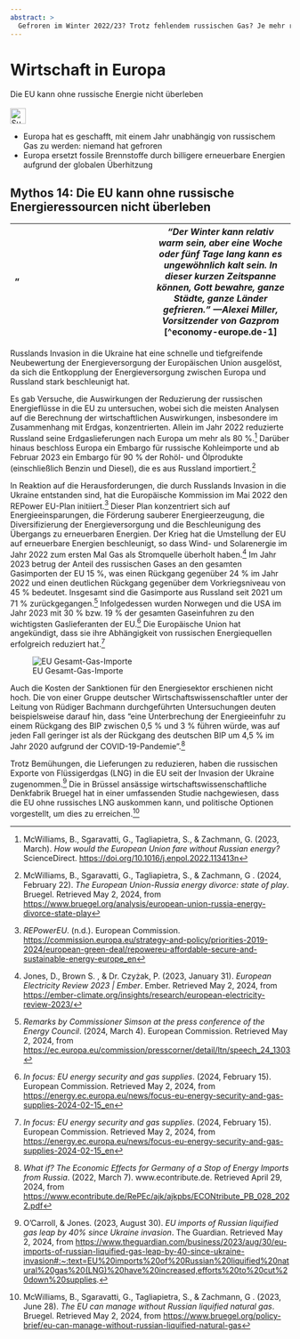 ```yaml
---
abstract: > 
  Gefroren im Winter 2022/23? Trotz fehlendem russischen Gas? Je mehr regenerative Energien wir haben, desto schwächer wird Russland.
---
```


# Wirtschaft in Europa {#sec-economy-europe}

::: {.callout-caution title="Mythos"}
Die EU kann ohne russische Energie nicht überleben
[<br></br>![Suche nach Stichwort in EUvsDisinfo](../all_common_img/EUvsDisinfo_400x240.jpg){height=2em}](https://euvsdisinfo.eu/disinformation-cases/?text=(economy%7Cinflation)%20russia&sort=relevance)
:::

::: {.callout-tip title="Wahrheit"}
- Europa hat es geschafft, mit einem Jahr unabhängig von russischem Gas zu werden: niemand hat gefroren
- Europa ersetzt fossile Brennstoffe durch billigere erneuerbare Energien aufgrund der globalen Überhitzung
:::

## **Mythos 14: Die EU kann ohne russische Energieressourcen nicht überleben** {#mythos-14:-die-eu-kann-ohne-russische-energieressourcen-nicht-überleben}

| ” | *“Der Winter kann relativ warm sein, aber eine Woche oder fünf Tage lang kann es ungewöhnlich kalt sein. In dieser kurzen Zeitspanne können, Gott bewahre, ganze Städte, ganze Länder gefrieren.” —Alexei Miller, Vorsitzender von Gazprom* [^economy-europe.de-1] |
| :---- | ----- |

Russlands Invasion in die Ukraine hat eine schnelle und tiefgreifende Neubewertung der Energieversorgung der Europäischen Union ausgelöst, da sich die Entkopplung der Energieversorgung zwischen Europa und Russland stark beschleunigt hat.

Es gab Versuche, die Auswirkungen der Reduzierung der russischen Energieflüsse in die EU zu untersuchen, wobei sich die meisten Analysen auf die Berechnung der wirtschaftlichen Auswirkungen, insbesondere im Zusammenhang mit Erdgas, konzentrierten. Allein im Jahr 2022 reduzierte Russland seine Erdgaslieferungen nach Europa um mehr als 80 %.[^economy-europe.de-2] Darüber hinaus beschloss Europa ein Embargo für russische Kohleimporte und ab Februar 2023 ein Embargo für 90 % der Rohöl- und Ölprodukte (einschließlich Benzin und Diesel), die es aus Russland importiert.[^economy-europe.de-3]

In Reaktion auf die Herausforderungen, die durch Russlands Invasion in die Ukraine entstanden sind, hat die Europäische Kommission im Mai 2022 den REPower EU-Plan initiiert.[^economy-europe.de-4] Dieser Plan konzentriert sich auf Energieeinsparungen, die Förderung sauberer Energieerzeugung, die Diversifizierung der Energieversorgung und die Beschleunigung des Übergangs zu erneuerbaren Energien. Der Krieg hat die Umstellung der EU auf erneuerbare Energien beschleunigt, so dass Wind- und Solarenergie im Jahr 2022 zum ersten Mal Gas als Stromquelle überholt haben.[^economy-europe.de-5] Im Jahr 2023 betrug der Anteil des russischen Gases an den gesamten Gasimporten der EU 15 %, was einen Rückgang gegenüber 24 % im Jahr 2022 und einen deutlichen Rückgang gegenüber dem Vorkriegsniveau von 45 % bedeutet. Insgesamt sind die Gasimporte aus Russland seit 2021 um 71 % zurückgegangen.[^economy-europe.de-6] Infolgedessen wurden Norwegen und die USA im Jahr 2023 mit 30 % bzw. 19 % der gesamten Gaseinfuhren zu den wichtigsten Gaslieferanten der EU.[^economy-europe.de-7] Die Europäische Union hat angekündigt, dass sie ihre Abhängigkeit von russischen Energiequellen erfolgreich reduziert hat.[^economy-europe.de-8]

![EU Gesamt-Gas-Importe](EU_total_gas_imports.jpg)

Auch die Kosten der Sanktionen für den Energiesektor erschienen nicht hoch. Die von einer Gruppe deutscher Wirtschaftswissenschaftler unter der Leitung von Rüdiger Bachmann durchgeführten Untersuchungen deuten beispielsweise darauf hin, dass “eine Unterbrechung der Energieeinfuhr zu einem Rückgang des BIP zwischen 0,5 % und 3 % führen würde, was auf jeden Fall geringer ist als der Rückgang des deutschen BIP um 4,5 % im Jahr 2020 aufgrund der COVID-19-Pandemie”.[^economy-europe.de-9]

Trotz Bemühungen, die Lieferungen zu reduzieren, haben die russischen Exporte von Flüssigerdgas (LNG) in die EU seit der Invasion der Ukraine zugenommen.[^economy-europe.de-10] Die in Brüssel ansässige wirtschaftswissenschaftliche Denkfabrik Bruegel hat in einer umfassenden Studie nachgewiesen, dass die EU ohne russisches LNG auskommen kann, und politische Optionen vorgestellt, um dies zu erreichen.[^economy-europe.de-11]


[^economy-europe.de-2]:  McWilliams, B., Sgaravatti, G., Tagliapietra, S., & Zachmann, G. (2023, March). *How would the European Union fare without Russian energy?* ScienceDirect. [https://doi.org/10.1016/j.enpol.2022.113413n](https://doi.org/10.1016/j.enpol.2022.113413n)

[^economy-europe.de-3]:  McWilliams, B., Sgaravatti, G., Tagliapietra, S., & Zachmann, G . (2024, February 22). *The European Union-Russia energy divorce: state of play*. Bruegel. Retrieved May 2, 2024, from [https://www.bruegel.org/analysis/european-union-russia-energy-divorce-state-play](https://www.bruegel.org/analysis/european-union-russia-energy-divorce-state-play)

[^economy-europe.de-4]:  *REPowerEU*. (n.d.). European Commission. [https://commission.europa.eu/strategy-and-policy/priorities-2019-2024/european-green-deal/repowereu-affordable-secure-and-sustainable-energy-europe\_en](https://commission.europa.eu/strategy-and-policy/priorities-2019-2024/european-green-deal/repowereu-affordable-secure-and-sustainable-energy-europe\_en)

[^economy-europe.de-5]:  Jones, D., Brown S. , & Dr. Czyżak, P. (2023, January 31). *European Electricity Review 2023 | Ember*. Ember. Retrieved May 2, 2024, from [https://ember-climate.org/insights/research/european-electricity-review-2023/](https://ember-climate.org/insights/research/european-electricity-review-2023/) 

[^economy-europe.de-6]:  *Remarks by Commissioner Simson at the press conference of the Energy Council*. (2024, March 4). European Commission. Retrieved May 2, 2024, from [https://ec.europa.eu/commission/presscorner/detail/ltn/speech\_24\_1303](https://ec.europa.eu/commission/presscorner/detail/ltn/speech\_24\_1303)

[^economy-europe.de-7]:  *In focus: EU energy security and gas supplies*. (2024, February 15). European Commission. Retrieved May 2, 2024, from [https://energy.ec.europa.eu/news/focus-eu-energy-security-and-gas-supplies-2024-02-15\_en](https://energy.ec.europa.eu/news/focus-eu-energy-security-and-gas-supplies-2024-02-15\_en)

[^economy-europe.de-8]:  *In focus: EU energy security and gas supplies*. (2024, February 15). European Commission. Retrieved May 2, 2024, from [https://energy.ec.europa.eu/news/focus-eu-energy-security-and-gas-supplies-2024-02-15\_en](https://energy.ec.europa.eu/news/focus-eu-energy-security-and-gas-supplies-2024-02-15\_en)

[^economy-europe.de-9]:  *What if? The Economic Effects for Germany of a Stop of Energy Imports from Russia*. (2022, March 7). www.econtribute.de. Retrieved April 29, 2024, from [https://www.econtribute.de/RePEc/ajk/ajkpbs/ECONtribute\_PB\_028\_2022.pdf](https://www.econtribute.de/RePEc/ajk/ajkpbs/ECONtribute_PB_028_2022.pdf) 

[^economy-europe.de-10]:  O’Carroll, & Jones. (2023, August 30). *EU imports of Russian liquified gas leap by 40% since Ukraine invasion*. The Guardian. Retrieved May 2, 2024, from [https://www.theguardian.com/business/2023/aug/30/eu-imports-of-russian-liquified-gas-leap-by-40-since-ukraine-invasion\#:\~:text=EU%20imports%20of%20Russian%20liquified%20natural%20gas%20(LNG)%20have%20increased,efforts%20to%20cut%20down%20supplies](https://www.theguardian.com/business/2023/aug/30/eu-imports-of-russian-liquified-gas-leap-by-40-since-ukraine-invasion#:~:text=EU%20imports%20of%20Russian%20liquified%20natural%20gas%20\(LNG\)%20have%20increased,efforts%20to%20cut%20down%20supplies). 

[^economy-europe.de-11]:  McWilliams, B., Sgaravatti, G., Tagliapietra, S., & Zachmann, G . (2023, June 28). *The EU can manage without Russian liquified natural gas*. Bruegel. Retrieved May 2, 2024, from [https://www.bruegel.org/policy-brief/eu-can-manage-without-russian-liquified-natural-gas](https://www.bruegel.org/policy-brief/eu-can-manage-without-russian-liquified-natural-gas)

